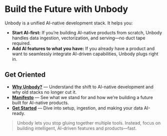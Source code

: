 
# Build the Future with Unbody

Unbody is a unified AI-native development stack. It helps you:

- **Start AI-first:** If you’re building AI-native products from scratch, Unbody handles data ingestion, vectorization, and serving—no duct tape required.
- **Add AI features to what you have:** If you already have a product and want to seamlessly integrate AI-driven capabilities, Unbody plugs right in.

## Get Oriented

- [**Why Unbody?**](/why) — Understand the shift to AI-native development and why old stacks no longer cut it.
- [**Manifesto**](/manifesto) — See what we stand for and how we’re building a future built for AI-native products.
- [**Get Started**](/get-started) — Dive into setup, ingestion, and making your data AI-ready.

> Unbody lets you stop gluing together multiple tools. Instead, focus on building intelligent, AI-driven features and products—fast.
